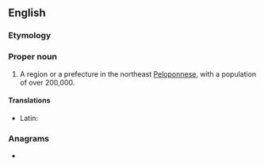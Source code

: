 ==English==
{{wikipedia}}

===Etymology===
{{suffix|Corinth|ia|lang=en}}

===Proper noun===
{{en-proper noun}}

# A region or a prefecture in the northeast [[Peloponnese]], with a population of over 200,000.

====Translations====
{{trans-top|region in northeast Peloponnese}}
* Latin: {{t|la|Corinthia}}
{{trans-mid}}
{{trans-bottom}}

===Anagrams===
* {{anagrams|en|antichoir|hair tonic}}